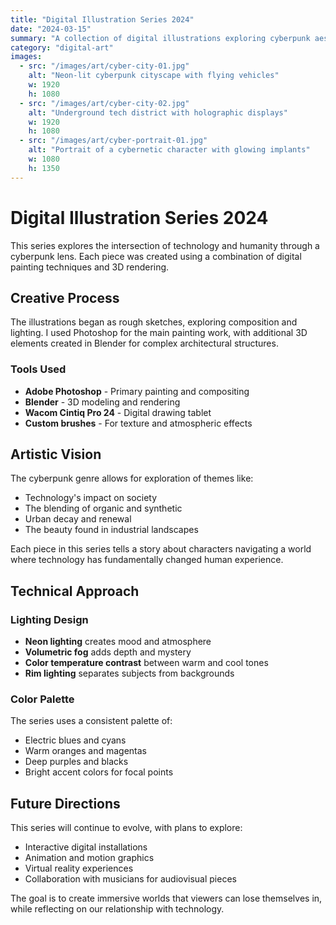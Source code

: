```yaml
---
title: "Digital Illustration Series 2024"
date: "2024-03-15"
summary: "A collection of digital illustrations exploring cyberpunk aesthetics and futuristic technology themes."
category: "digital-art"
images:
  - src: "/images/art/cyber-city-01.jpg"
    alt: "Neon-lit cyberpunk cityscape with flying vehicles"
    w: 1920
    h: 1080
  - src: "/images/art/cyber-city-02.jpg"
    alt: "Underground tech district with holographic displays"
    w: 1920
    h: 1080
  - src: "/images/art/cyber-portrait-01.jpg"
    alt: "Portrait of a cybernetic character with glowing implants"
    w: 1080
    h: 1350
---
```


# Digital Illustration Series 2024

This series explores the intersection of technology and humanity through a cyberpunk lens. Each piece was created using a combination of digital painting techniques and 3D rendering.

## Creative Process

The illustrations began as rough sketches, exploring composition and lighting. I used Photoshop for the main painting work, with additional 3D elements created in Blender for complex architectural structures.

### Tools Used
- **Adobe Photoshop** - Primary painting and compositing
- **Blender** - 3D modeling and rendering
- **Wacom Cintiq Pro 24** - Digital drawing tablet
- **Custom brushes** - For texture and atmospheric effects

## Artistic Vision

The cyberpunk genre allows for exploration of themes like:
- Technology's impact on society
- The blending of organic and synthetic
- Urban decay and renewal
- The beauty found in industrial landscapes

Each piece in this series tells a story about characters navigating a world where technology has fundamentally changed human experience.

## Technical Approach

### Lighting Design
- **Neon lighting** creates mood and atmosphere
- **Volumetric fog** adds depth and mystery
- **Color temperature contrast** between warm and cool tones
- **Rim lighting** separates subjects from backgrounds

### Color Palette
The series uses a consistent palette of:
- Electric blues and cyans
- Warm oranges and magentas
- Deep purples and blacks
- Bright accent colors for focal points

## Future Directions

This series will continue to evolve, with plans to explore:
- Interactive digital installations
- Animation and motion graphics
- Virtual reality experiences
- Collaboration with musicians for audiovisual pieces

The goal is to create immersive worlds that viewers can lose themselves in, while reflecting on our relationship with technology.
